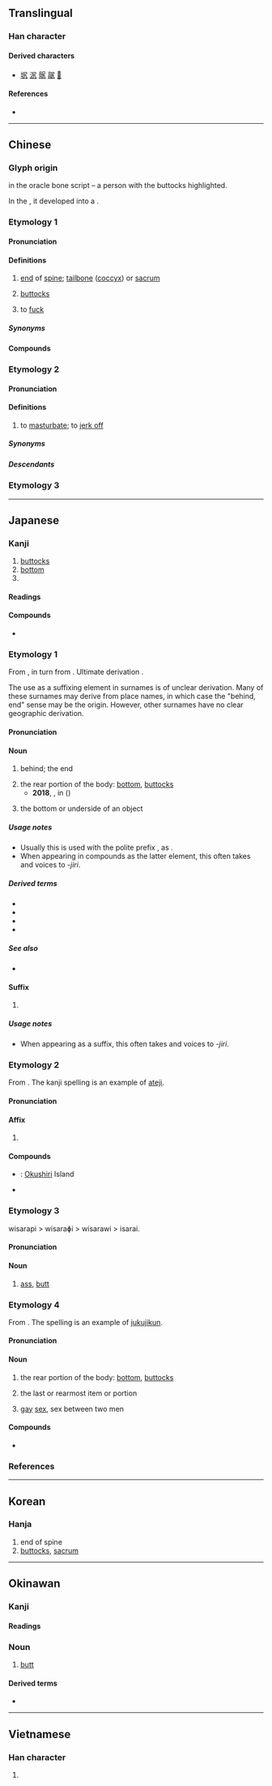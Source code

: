 {{character info}}
==Translingual==

===Han character===
{{Han char|rn=44|rad=尸|as=02|sn=5|four=77217|canj=SKN|ids=⿸尸九}}

====Derived characters====
* [[㘲]] [[泦]] [[䯌]] [[髛]] [[𣳣]]

====References====
* {{Han ref|kx=0300.020|dkj=07634|dj=0595.120|hdz=20965.050|uh=5C3B|ud=23611|bh=C975|bd=51573}}

----

==Chinese==

===Glyph origin===
{{Han etym}}
{{liushu|p}} in the oracle bone script – a person with the buttocks highlighted.

In the {{w|seal script}}, it developed into a {{Han compound|尸|九|ls=psc|t1=body|c1=s|c2=p|nocap=1}}.

===Etymology 1===
{{zh-forms|alt=䯌,𫝲}}
{{rfe|zh}}

====Pronunciation====
{{zh-pron
|m=kāo
|m-s=gou1/kao1
|m-s_note=gou1 - vernacular (usually written {{zh-l|溝|tr=-}}); kao1 - literary
|c=haau1,hou1
|c-t=kau1
|g=
|h=pfs=khâu;gd=kau1
|j=
|mb=
|md=
|mn=kha/ml:khau/xm:kho
|mn_note=kha - vernacular; khau/kho - literary
|mn-t=ka1/ga1
|w=1khau
|x=
|mc=y
|oc=y
|cat=n,m:v
}}

====Definitions====
{{zh-hanzi}}

# {{lb|zh|literary}} [[end]] of [[spine]]; [[tailbone]] ([[coccyx]]) or [[sacrum]]
# {{lb|zh|literary}} [[buttock]]s
# {{lb|zh|dialectal Mandarin}} to [[fuck]]

=====Synonyms=====
{{zh-dial|屁股}}
{{zh-dial|肏}}

====Compounds====
{{zh-der|尻川:kha-chhng;Min Nan|尻脊骿|尻輪神馬|尻骨|尻輿神馬|尻坐|首下尻高|赤尻}}

{{zh-cat|Body parts}}

===Etymology 2===
{{zh-forms}}
{{rfe|zh|From Min Nan 剾?}}

====Pronunciation====
{{zh-pron
|m=kāo
|cat=v
}}

====Definitions====
{{zh-hanzi}}

# {{lb|zh|Taiwanese Mandarin|colloquial}} to [[masturbate]]; to [[jerk off]]

=====Synonyms=====
{{zh-dial|手淫}}

=====Descendants=====
{{zh-der|尻槍|尻手槍}}

===Etymology 3===
{{zh-see|㞗}}

----

==Japanese==

===Kanji===
{{ja-kanji|grade=c|rs=尸02}}

# [[buttocks]]
# [[bottom]]
# {{n-g|Used in toponyms of Hokkaido.}}

====Readings====
{{ja-readings
|goon=こう<かう
|kanon=こう<かう
|kun=しり-
|nanori=がみ-
}}

====Compounds====
* {{ja-r|尻%尾|しっ%ぽ}}

===Etymology 1===
{{ja-kanjitab|yomi=k|しり|alt=後:less&#x20;common}}

From {{inh|ja|ojp|sort=しり|-}}, in turn from {{inh|ja|jpx-pro|*siri}}.  Ultimate derivation {{unk|ja|sort=しり|nocap=1}}.

The use as a suffixing element in surnames is of unclear derivation.  Many of these surnames may derive from place names, in which case the "behind, end" sense may be the origin.  However, other surnames have no clear geographic derivation.

====Pronunciation====
{{ja-pron|しり|acc=2|acc_ref=DJR,SMK5}}

====Noun====
{{ja-noun|しり}}

# behind; the end
#: {{ja-usex|'''尻'''[[取る|取り]]|'''しり''' とり|taking the '''end''' (a [[尻取り|game]])}}
# the rear portion of the body: [[bottom]], [[buttocks]]
#* '''2018''', {{l|ja||吉田卓矢}}, {{l|ja||傷害致死容疑：尻に高圧空気、同僚死なす　男を逮捕}} in {{w2|ja|毎日新聞}} ({{w|Mainichi Shimbun}})
#*: {{ja-usex
|[[茨%城]] [[県警]] [[竜ヶ崎]]%[[署]] は １４%日、 [[会社]] の [[同僚]] の '''尻''' に [[空気]] を [[入れる|入れ]]て [[死亡]] させた と して、 [[同県]] [[つくば]]%[[市]] [[手%代%木]] の [[会社員]]、 吉%田 佳志 [[容%疑者]] （３４） を [[傷害致死|傷害%致死]] [[容疑]] で [[逮%捕]] した。
|^いばら%き ^けんけい ^りゅうヶさき%-しょ は じゅうよっ%か、 かいしゃ の どうりょう の '''しり''' に くうき を いれて しぼう させた と して、 どうけん ^つくば%-し ^て%しろ%ぎ の かいしゃいん、 ^よし%だ ^よしゆき よう%ぎしゃ （さんじゅうよん） を しょうがい%-ちし ようぎ で たい%ほ した。
|On the 14th, Ibaraki Prefecture Ryugasaki Police arrested suspect Yoshiyuki YOSHIDA, 34, an office worker from Teshirogi, Tsukuba City, Ibaraki Prefecture, on charges of manslaughter for pumping air into the '''rectum''' of a coworker and causing his death.}}
# the bottom or underside of an object

=====Usage notes=====
* Usually this is used with the polite prefix {{m|ja|御-|tr=o-}}, as {{m|ja|お尻|tr=oshiri}}.
* When appearing in compounds as the latter element, this often takes {{rendaku|しり}} and voices to ''-jiri''.

=====Derived terms=====
* {{ja-r|退く|しりぞく}}
* {{ja-r|目%尻|め%じり|the corner of the eye closest to the ear}}
* {{ja-r|棚%尻|たな%しり|a big butt|pos=said of a woman|lit=shelf butt}}
* {{ja-r|デカ尻|デカじり|a big butt|pos=said of a woman}}

=====See also=====

*  {{ja-r|ボン・キュ・ボン||Nice proportions: ボン - a big [[breasts]] キュ - a tight [[waist]] ボン - a big [[butt]]|pos=said of a woman}}

{{C|ja|Appearance}}
{{C|ja|Buttocks}}
{{C|ja|Body}}

====Suffix====
{{ja-pos|suffix|しり}}

# {{n-g|suffix in certain surnames}}
#: {{m|ja|[[田尻]]、[[沼尻]]|tr=Tashiri / Tajiri, Numashiri / Numajiri}}

=====Usage notes=====
* When appearing as a suffix, this often takes {{rendaku|しり}} and voices to ''-jiri''.

===Etymology 2===
{{ja-kanjitab|yomi=k|しり|ateji=y}}

From {{bor|ja|ain|シㇼ|tr=sir||place, island}}.  The kanji spelling is an example of [[ateji]].

====Pronunciation====
{{ja-pron|しり}}

====Affix====
{{ja-pos|affix|しり}}

# {{n-g|used in [[toponyms]] of [[Hokkaido]]}}

====Compounds====

{{der-top|Compounds}}
* {{ja-r|奥%尻%島|^おく%しり%-とう}}: [[Okushiri]] Island
* {{ja-r|利%尻%島|^り%しり%-とう}}
{{der-bottom}}

===Etymology 3===
{{ja-kanjitab|yomi=irr|いさらい}}

wisarapi > wisaraɸi > wisarawi > isarai.

====Pronunciation====
{{ja-pron|いさらい}}

====Noun====
{{ja-noun|いさらい|hhira=ゐさらひ}}

# {{lb|ja|sort=いさらい|archaic|possibly|_|obsolete}} [[ass]], [[butt]]

===Etymology 4===
{{ja-kanjitab|yomi=juku|けつ|alt=穴}}

From {{der|ja|ltc|sort=けつ|-}} {{ltc-l|穴}}.  The {{m|ja|尻}} spelling is an example of [[jukujikun]].

====Pronunciation====
{{ja-pron|けつ|acc=0|acc_ref=DJR}}

====Noun====
{{ja-noun|けつ}}

# {{lb|ja|sort=けつ|slang}} the rear portion of the body: [[bottom]], [[buttocks]]
# {{lb|ja|sort=けつ|slang}} the last or rearmost item or portion
# {{lb|ja|sort=けつ|slang}} [[gay]] [[sex]], sex between two men

====Compounds====

* {{ja-r|馬%尻|ば%けつ|[[bucket]]}}

{{attn|ja|should use ja-see to point to the existing entry at [[けつ]]}}

===References===
<references/>

----

==Korean==

===Hanja===
{{ko-hanja|hangeul=고|rv=go|mr=ko}}

# end of spine
# [[buttocks]], [[sacrum]]

----

==Okinawan==

===Kanji===
{{ryu-kanji}}

====Readings====
{{ryu-readings
|kun=ちび-
}}

===Noun===
{{head|ryu|noun|hiragana|ちび|romaji|chibi|sort=ちび}}

# [[butt]]

====Derived terms====
* {{l|ryu|尻ぬ目|tr=ちびぬみー, chibi nu mī|t=anus}}

{{C|ryu|Buttocks|sort=ちび}}

----

==Vietnamese==

===Han character===
{{vi-readings|reading=khào|rs=尸02}}

# {{rfdef|vi|sort=尸02}}